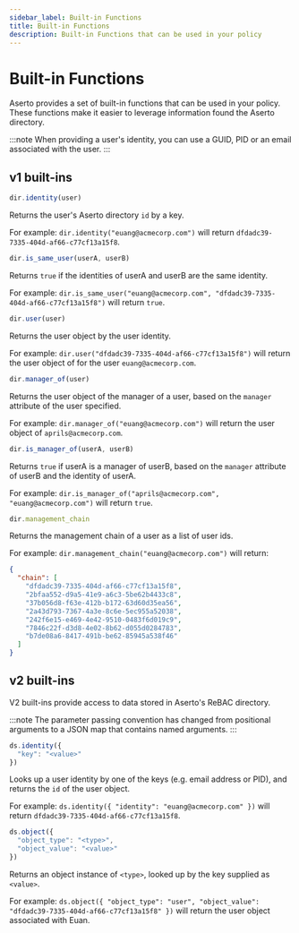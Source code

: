 ```yaml
---
sidebar_label: Built-in Functions
title: Built-in Functions
description: Built-in Functions that can be used in your policy
---
```


# Built-in Functions

Aserto provides a set of built-in functions that can be used in your policy. These functions make it easier to leverage information found the Aserto directory.

:::note
When providing a user's identity, you can use a GUID, PID or an email associated with the user.
:::

## v1 built-ins

```js
dir.identity(user)
```
Returns the user's Aserto directory `id` by a key.

For example: `dir.identity("euang@acmecorp.com")` will return `dfdadc39-7335-404d-af66-c77cf13a15f8`.

```js
dir.is_same_user(userA, userB)
```
Returns `true` if the identities of userA and userB are the same identity.

For example: `dir.is_same_user("euang@acmecorp.com", "dfdadc39-7335-404d-af66-c77cf13a15f8")` will return `true`.

```js
dir.user(user)
```
Returns the user object by the user identity.

For example: `dir.user("dfdadc39-7335-404d-af66-c77cf13a15f8")` will return the user object of for the user `euang@acmecorp.com`.

```js
dir.manager_of(user)
```
Returns the user object of the manager of a user, based on the `manager` attribute of the user specified.

For example: `dir.manager_of("euang@acmecorp.com")` will return the user object of `aprils@acmecorp.com`.

```js
dir.is_manager_of(userA, userB)
```
Returns `true` if userA is a manager of userB, based on the `manager` attribute of userB and the identity of userA.

For example: `dir.is_manager_of("aprils@acmecorp.com", "euang@acmecorp.com")` will return `true`.

```js
dir.management_chain
```
Returns the management chain of a user as a list of user ids.

For example: `dir.management_chain("euang@acmecorp.com")` will return:

```json
{
  "chain": [
    "dfdadc39-7335-404d-af66-c77cf13a15f8",
    "2bfaa552-d9a5-41e9-a6c3-5be62b4433c8",
    "37b056d8-f63e-412b-b172-63d60d35ea56",
    "2a43d793-7367-4a3e-8c6e-5ec955a52038",
    "242f6e15-e469-4e42-9510-0483f6d019c9",
    "7846c22f-d3d8-4e02-8b62-d055d0284783",
    "b7de08a6-8417-491b-be62-85945a538f46"
  ]
}
```

## v2 built-ins

V2 built-ins provide access to data stored in Aserto's ReBAC directory. 

:::note
The parameter passing convention has changed from positional arguments to a JSON map that contains named arguments.
:::

```js
ds.identity({
  "key": "<value>"
})
```
Looks up a user identity by one of the keys (e.g. email address or PID), and returns the `id` of the user object.

For example: `ds.identity({ "identity": "euang@acmecorp.com" })` will return `dfdadc39-7335-404d-af66-c77cf13a15f8`.

```js
ds.object({ 
  "object_type": "<type>",
  "object_value": "<value>"
})
```
Returns an object instance of `<type>`, looked up by the key supplied as `<value>`.

For example: `ds.object({ "object_type": "user", "object_value": "dfdadc39-7335-404d-af66-c77cf13a15f8" })` will 
return the user object associated with Euan.

 
